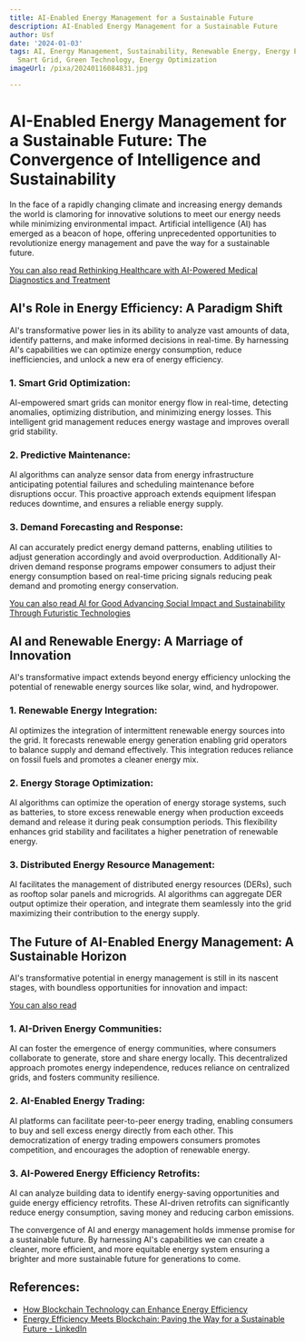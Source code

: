 ```yaml
---
title: AI-Enabled Energy Management for a Sustainable Future
description: AI-Enabled Energy Management for a Sustainable Future
author: Usf
date: '2024-01-03'
tags: AI, Energy Management, Sustainability, Renewable Energy, Energy Efficiency,
  Smart Grid, Green Technology, Energy Optimization
imageUrl: /pixa/20240116084831.jpg

---
```

#  AI-Enabled Energy Management for a Sustainable Future: The Convergence of  Intelligence and Sustainability

In  the  face of a rapidly changing climate and increasing energy demands the world is clamoring for innovative solutions to  meet our energy needs while minimizing  environmental  impact. Artificial intelligence (AI) has emerged as a beacon  of hope, offering unprecedented opportunities to revolutionize energy management and pave the way for a sustainable future.

[You can also read Rethinking Healthcare with AI-Powered  Medical Diagnostics and Treatment](Rethinking%20Healthcare%20with%20AI-Powered%20Medical%20Diagnostics%20and%20Treatment)


## AI's  Role in Energy Efficiency: A Paradigm Shift

AI's  transformative power lies in its ability to analyze vast amounts  of data, identify patterns, and make informed decisions in real-time. By harnessing AI's capabilities we can optimize energy consumption, reduce inefficiencies, and unlock  a new era of energy efficiency.

### 1. Smart Grid Optimization:

AI-empowered smart grids can monitor energy  flow  in real-time, detecting anomalies, optimizing distribution, and minimizing energy losses. This intelligent grid management reduces energy wastage and improves overall grid stability.

### 2. Predictive Maintenance:

AI  algorithms can  analyze sensor data from energy infrastructure  anticipating potential failures and scheduling maintenance before disruptions occur. This proactive approach extends equipment lifespan reduces downtime, and ensures a reliable energy supply.

### 3. Demand Forecasting and Response:

AI can  accurately predict energy demand  patterns, enabling utilities  to adjust  generation accordingly  and avoid overproduction. Additionally AI-driven demand response  programs empower consumers  to adjust their energy consumption based on real-time pricing signals reducing  peak demand and promoting energy conservation.

[You can also read AI for Good Advancing Social Impact and Sustainability Through Futuristic Technologies](AI%20for%20Good%20Advancing%20Social%20Impact%20and%20Sustainability%20Through%20Futuristic%20Technologies)


## AI and Renewable Energy: A Marriage of Innovation

AI's transformative impact extends beyond energy efficiency unlocking the potential of renewable  energy sources like solar, wind, and hydropower.

### 1. Renewable Energy Integration:

AI optimizes the integration  of intermittent renewable energy sources into the grid. It forecasts renewable energy generation enabling grid operators to balance supply and demand effectively.  This integration reduces reliance on fossil fuels and promotes a cleaner energy mix.

### 2. Energy Storage Optimization:

AI algorithms can optimize  the operation of energy  storage systems, such as batteries, to store excess renewable energy when production exceeds demand and release  it during peak consumption periods.  This flexibility enhances grid stability and facilitates a higher penetration of  renewable energy.

### 3.  Distributed Energy Resource Management:

AI facilitates the  management of distributed energy  resources (DERs), such as rooftop solar panels and microgrids. AI algorithms can aggregate DER output  optimize their operation, and integrate them seamlessly into the grid maximizing their contribution  to the energy supply.

## The  Future of  AI-Enabled Energy Management: A Sustainable Horizon

AI's transformative potential in energy  management is still in its nascent  stages, with  boundless opportunities  for innovation and impact:

[You can  also read ]()


### 1. AI-Driven Energy Communities:

AI can foster the emergence  of  energy communities, where consumers collaborate to generate, store and share energy locally. This decentralized approach promotes energy independence, reduces reliance on centralized grids, and fosters community  resilience.

### 2. AI-Enabled Energy Trading:

AI platforms can facilitate peer-to-peer  energy trading, enabling consumers to buy and sell excess energy directly from each  other. This democratization of energy trading empowers consumers promotes  competition, and encourages the adoption of  renewable energy.

### 3. AI-Powered Energy Efficiency Retrofits:

AI can analyze building data  to identify energy-saving opportunities and guide energy efficiency retrofits. These AI-driven retrofits can significantly reduce energy consumption, saving money and reducing carbon emissions.

The convergence of AI and energy management holds immense promise for a  sustainable future. By harnessing AI's capabilities we can create a cleaner, more efficient, and more equitable energy system ensuring  a brighter and more  sustainable future  for generations to come.

## References:
- [How Blockchain Technology can Enhance Energy Efficiency](https://energy5.com/how-blockchain-technology-can-enhance-energy-efficiency)
- [Energy Efficiency Meets Blockchain: Paving the Way for a Sustainable Future - LinkedIn](https://www.linkedin.com/pulse/energy-efficiency-meets-blockchain-paving-way-sustainable)
